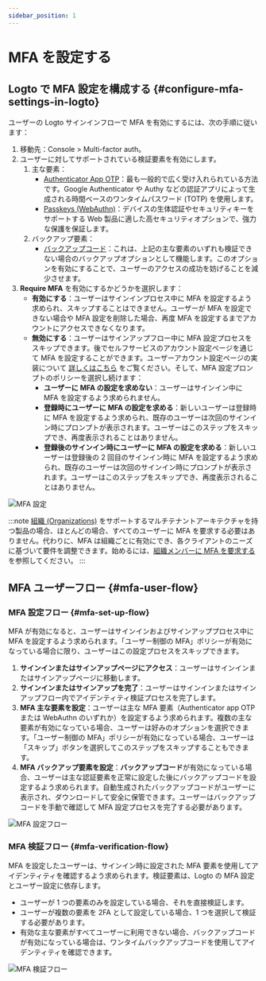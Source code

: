 ```yaml
---
sidebar_position: 1
---
```


# MFA を設定する

## Logto で MFA 設定を構成する \{#configure-mfa-settings-in-logto}

ユーザーの Logto サインインフローで MFA を有効にするには、次の手順に従います：

1. 移動先：<CloudLink to="/mfa">Console > Multi-factor auth</CloudLink>。
2. ユーザーに対してサポートされている検証要素を有効にします。
   1. 主な要素：
      - [Authenticator App OTP](/end-user-flows/mfa/authenticator-app-otp)：最も一般的で広く受け入れられている方法です。Google Authenticator や Authy などの認証アプリによって生成される時間ベースのワンタイムパスワード (TOTP) を使用します。
      - [Passkeys (WebAuthn)](/end-user-flows/mfa/webauthn)：デバイスの生体認証やセキュリティキーをサポートする Web 製品に適した高セキュリティオプションで、強力な保護を保証します。
   2. バックアップ要素：
      - [バックアップコード](/end-user-flows/mfa/backup-codes)：これは、上記の主な要素のいずれも検証できない場合のバックアップオプションとして機能します。このオプションを有効にすることで、ユーザーのアクセスの成功を妨げることを減少させます。
3. **Require MFA** を有効にするかどうかを選択します：
   - **有効にする**：ユーザーはサインインプロセス中に MFA を設定するよう求められ、スキップすることはできません。ユーザーが MFA を設定できない場合や MFA 設定を削除した場合、再度 MFA を設定するまでアカウントにアクセスできなくなります。
   - **無効にする**：ユーザーはサインアップフロー中に MFA 設定プロセスをスキップできます。後でセルフサービスのアカウント設定ページを通じて MFA を設定することができます。ユーザーアカウント設定ページの実装について [詳しくはこちら](/end-user-flows/account-settings/) をご覧ください。そして、MFA 設定プロンプトのポリシーを選択し続けます：
     - **ユーザーに MFA の設定を求めない**：ユーザーはサインイン中に MFA を設定するよう求められません。
     - **登録時にユーザーに MFA の設定を求める**：新しいユーザーは登録時に MFA を設定するよう求められ、既存のユーザーは次回のサインイン時にプロンプトが表示されます。ユーザーはこのステップをスキップでき、再度表示されることはありません。
     - **登録後のサインイン時にユーザーに MFA の設定を求める**：新しいユーザーは登録後の 2 回目のサインイン時に MFA を設定するよう求められ、既存のユーザーは次回のサインイン時にプロンプトが表示されます。ユーザーはこのステップをスキップでき、再度表示されることはありません。

![MFA 設定](./assets/configure-mfa.png)

:::note
[組織 (Organizations)](/organizations) をサポートするマルチテナントアーキテクチャを持つ製品の場合、ほとんどの場合、すべてのユーザーに MFA を要求する必要はありません。代わりに、MFA は組織ごとに有効にでき、各クライアントのニーズに基づいて要件を調整できます。始めるには、[組織メンバーに MFA を要求する](/organizations/organization-management#require-mfa-for-organization-members) を参照してください。
:::

## MFA ユーザーフロー \{#mfa-user-flow}

### MFA 設定フロー \{#mfa-set-up-flow}

MFA が有効になると、ユーザーはサインインおよびサインアッププロセス中に MFA を設定するよう求められます。「ユーザー制御の MFA」ポリシーが有効になっている場合に限り、ユーザーはこの設定プロセスをスキップできます。

1. **サインインまたはサインアップページにアクセス**：ユーザーはサインインまたはサインアップページに移動します。
2. **サインインまたはサインアップを完了**：ユーザーはサインインまたはサインアップフロー内でアイデンティティ検証プロセスを完了します。
3. **MFA 主な要素を設定**：ユーザーは主な MFA 要素（Authenticator app OTP または WebAuthn のいずれか）を設定するよう求められます。複数の主な要素が有効になっている場合、ユーザーは好みのオプションを選択できます。「ユーザー制御の MFA」ポリシーが有効になっている場合、ユーザーは「スキップ」ボタンを選択してこのステップをスキップすることもできます。
4. **MFA バックアップ要素を設定**：**バックアップコード**が有効になっている場合、ユーザーは主な認証要素を正常に設定した後にバックアップコードを設定するよう求められます。自動生成されたバックアップコードがユーザーに表示され、ダウンロードして安全に保管できます。ユーザーはバックアップコードを手動で確認して MFA 設定プロセスを完了する必要があります。

![MFA 設定フロー](./assets/link-mfa.png)

### MFA 検証フロー \{#mfa-verification-flow}

MFA を設定したユーザーは、サインイン時に設定された MFA 要素を使用してアイデンティティを確認するよう求められます。検証要素は、Logto の MFA 設定とユーザー設定に依存します。

- ユーザーが 1 つの要素のみを設定している場合、それを直接検証します。
- ユーザーが複数の要素を 2FA として設定している場合、1 つを選択して検証する必要があります。
- 有効な主な要素がすべてユーザーに利用できない場合、バックアップコードが有効になっている場合は、ワンタイムバックアップコードを使用してアイデンティティを確認できます。

![MFA 検証フロー](./assets/verify-mfa.png)
